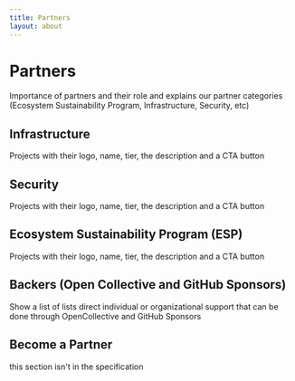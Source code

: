 ```yaml
---
title: Partners
layout: about
---
```


# Partners

Importance of partners and their role and explains our partner categories (Ecosystem Sustainability Program, Infrastructure, Security, etc)

## Infrastructure

Projects with their logo, name, tier, the description and a CTA button

<PartnersLogoList categories="infrastructure" maxLength={null} />

## Security

Projects with their logo, name, tier, the description and a CTA button

<PartnersLogoList categories="security" maxLength={null} />

## Ecosystem Sustainability Program (ESP)

Projects with their logo, name, tier, the description and a CTA button

<PartnersLogoList categories="esp" maxLength={null} />

## Backers (Open Collective and GitHub Sponsors)

Show a list of lists direct individual or organizational support that can be done through OpenCollective and GitHub Sponsors

## Become a Partner

this section isn't in the specification
